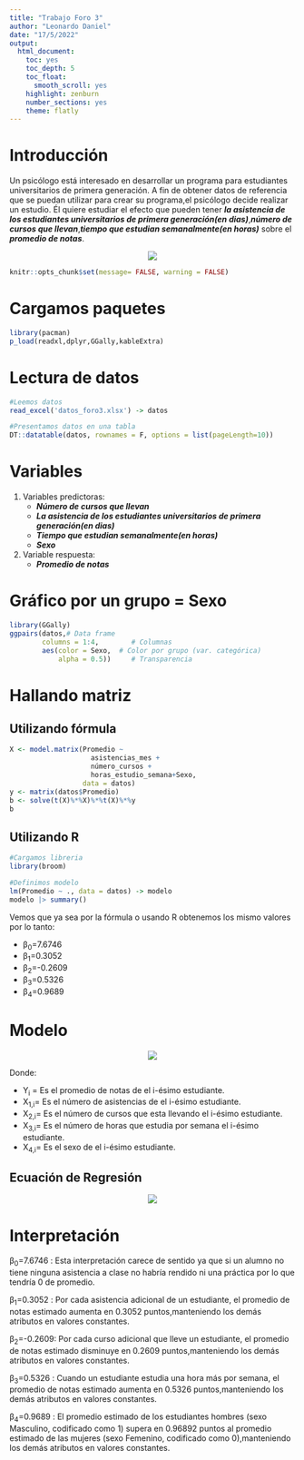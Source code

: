 ---
title: "Trabajo Foro 3"
author: "Leonardo Daniel"
date: "17/5/2022"
output:
  html_document: 
    toc: yes
    toc_depth: 5
    toc_float:
      smooth_scroll: yes
    highlight: zenburn
    number_sections: yes
    theme: flatly
---

# Introducción
Un psicólogo está interesado en desarrollar un programa para estudiantes universitarios de primera generación.
A fin de obtener datos de referencia que se puedan utilizar para crear su programa,el psicólogo decide realizar un estudio. Él quiere estudiar el efecto que pueden tener ***la asistencia de los estudiantes  universitarios de primera generación(en dias)***,***número de cursos que llevan***,***tiempo que estudian semanalmente(en horas)*** sobre el ***promedio de notas***.


<div style="text-align: center;">  
![](https://us.123rf.com/450wm/vectorknight/vectorknight1809/vectorknight180900034/110754351-informes-de-seo-monitoreo-de-datos-an%C3%A1lisis-de-tr%C3%A1fico-web-ilustraci%C3%B3n-de-vector-plano-de-big-data-s.jpg?ver=6)
</div>



```{r setup, include=FALSE}
knitr::opts_chunk$set(message= FALSE, warning = FALSE)
```

# Cargamos paquetes
```{r inicio}
library(pacman)
p_load(readxl,dplyr,GGally,kableExtra)
```

# Lectura de datos
```{r}
#Leemos datos
read_excel('datos_foro3.xlsx') -> datos

#Presentamos datos en una tabla  
DT::datatable(datos, rownames = F, options = list(pageLength=10))
```


# Variables  
  
  
1. Variables predictoras:
   + ***Número de cursos que llevan***
   + ***La asistencia de los estudiantes   universitarios de primera generación(en dias)***
   + ***Tiempo que estudian   semanalmente(en horas)***  
   + ***Sexo***
  
  
1. Variable respuesta:
   + ***Promedio de notas***

# Gráfico por un grupo = Sexo
```{r}
library(GGally)
ggpairs(datos,# Data frame
        columns = 1:4,        # Columnas
        aes(color = Sexo,  # Color por grupo (var. categórica)
            alpha = 0.5))     # Transparencia
```


# Hallando matriz
## Utilizando fórmula

```{r}
X <- model.matrix(Promedio ~ 
                    asistencias_mes + 
                    número_cursos +
                    horas_estudio_semana+Sexo,
                  data = datos)
y <- matrix(datos$Promedio)
b <- solve(t(X)%*%X)%*%t(X)%*%y
b
```

## Utilizando R
```{r}
#Cargamos libreria
library(broom)

#Definimos modelo
lm(Promedio ~ ., data = datos) -> modelo
modelo |> summary()
```
Vemos que ya sea por la fórmula o usando R obtenemos los mismo valores por lo tanto:  
  
* β<sub>0</sub>=7.6746  
* β<sub>1</sub>=0.3052  
* β<sub>2</sub>=-0.2609  
* β<sub>3</sub>=0.5326  
* β<sub>4</sub>=0.9689  

# Modelo

<div style="text-align: center;">
![](modelofinal.png)
</div>


Donde:  

* Y<sub>i</sub>  = Es el promedio de notas de el i-ésimo estudiante.  
* X<sub>1,i</sub>= Es el número de asistencias de el i-ésimo estudiante.  
* X<sub>2,i</sub>= Es el número de cursos que esta llevando el i-ésimo estudiante.    
* X<sub>3,i</sub>= Es el número de horas que estudia por semana el i-ésimo estudiante.  
* X<sub>4,i</sub>= Es el sexo de el i-ésimo estudiante.  

## Ecuación de Regresión

<div style="text-align: center;"> 
![](formule2.png)
</div>
   
# Interpretación  

β<sub>0</sub>=7.6746 : Esta interpretación carece de sentido ya que si un alumno no tiene ninguna asistencia a clase no habría rendido ni una práctica por lo que tendría 0 de promedio.  

β<sub>1</sub>=0.3052 : Por cada asistencia adicional de un estudiante, el promedio de notas estimado aumenta en 0.3052 puntos,manteniendo los demás atributos en valores constantes.  

β<sub>2</sub>=-0.2609: Por cada curso adicional que lleve un estudiante, el promedio de notas estimado disminuye en 0.2609 puntos,manteniendo los demás atributos en valores constantes.  

β<sub>3</sub>=0.5326 : Cuando un estudiante estudia una hora más por semana, el promedio de notas estimado aumenta en 0.5326 puntos,manteniendo los demás atributos en valores constantes.  

β<sub>4</sub>=0.9689 : El promedio estimado de los estudiantes hombres (sexo Masculino, codificado como 1) supera en 0.96892 puntos al promedio estimado de las mujeres (sexo Femenino, codificado como 0),manteniendo los demás atributos en valores
constantes.  
